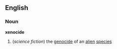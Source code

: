 ==English==
===Noun===
{{wikipedia}}
'''xenocide'''
#(''science fiction'') the [[genocide]] of an [[alien]] [[species]]